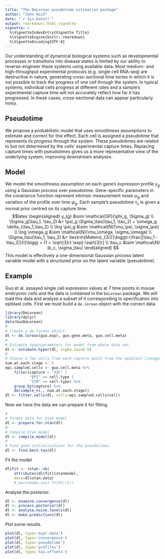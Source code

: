 ```yaml
---
title: "The DeLorean pseudotime estimation package"
author: "John Reid"
date: "`r Sys.Date()`"
output: rmarkdown::html_vignette
vignette: >
  %\VignetteIndexEntry{Vignette Title}
  %\VignetteEngine{knitr::rmarkdown}
  %\VignetteEncoding{UTF-8}
---
```


Our understanding of dynamical biological systems such as developmental
processes or transitions into disease states is limited by our ability to
reverse-engineer these systems using available data.  Most medium- and
high-throughput experimental protocols (e.g. single cell RNA-seq) are
destructive in nature, generating cross-sectional time series in which it
is not possible to track the progress of one cell through the system.  In
typical systems, individual cells progress at different rates and a
sample's experimental capture time will not accurately reflect how far it
has progressed. In these cases, cross-sectional data can appear
particularly noisy.

## Pseudotime

We propose a probabilistic model that uses smoothness assumptions to
estimate and correct for this effect.  Each cell is assigned a pseudotime
that represents its progress through the system.  These pseudotimes are
related to but not determined by the cells' experimental capture times.
Replacing capture times with pseudotimes gives us a more representative
view of the underlying system, improving downstream analyses.

## Model

We model the smoothness assumption on each gene's expression profile $y_g$
using a Gaussian process over pseudotime. Gene-specific parameters in the
covariance function represent intrinsic measurement noise $\omega_g$
and variation of the profile over time $\psi_g$. Each sample's
pseudotime $\tau_c$ is given a normal prior centred on its capture time.
$$latex
\begin{aligned}
    y_{g} &\sim \mathcal{GP}(\phi_g, \Sigma_g) \\
    \Sigma_g(\tau_1, \tau_2)
    &= \psi_g \Sigma_\tau(\tau_1, \tau_2)
        + \omega_g \delta_{\tau_1,\tau_2} \\
    \log \psi_g &\sim \mathcal{N}(\mu_\psi, \sigma_\psi) \\
    \log \omega_g &\sim \mathcal{N}(\mu_\omega, \sigma_\omega) \\
    \Sigma_\tau(\tau_1, \tau_2)
        &= \textrm{Matern}_{3/2}\bigg(r=\frac{|\tau_1 - \tau_2|}{l}\bigg)
        = (1 + \sqrt{3}r) \exp[-\sqrt{3}r] \\
    \tau_c &\sim \mathcal{N}(k_c, \sigma_\tau)
\end{aligned}
$$
This model is effectively a one-dimensional Gaussian process latent
variable model with a structured prior on the latent variable (pseudotime).


## Example

Guo et al. assayed single cell expression values at 7 time points in mouse
embryonic cells and the data is contained in the `DeLorean` package.
We will load this data and analyse a subset of it corresponding to specification
into epiblast cells. First we must build a `de.lorean` object with the correct
data.

```r
library(DeLorean)
library(dplyr)
data(GuoDeLorean)
#
# Create a de.lorean object
dl <- de.lorean(guo.expr, guo.gene.meta, guo.cell.meta)
#
# Estimate hyperparameters for model from whole data set
dl <- estimate.hyper(dl, sigma.tau=0.5)
#
# Choose a few cells from each capture point from the epiblast lineage
num.at.each.stage <- 5
epi.sampled.cells <- guo.cell.meta %>%
    filter(capture < "32C" |
           "EPI" == cell.type |
           "ICM" == cell.type) %>%
    group_by(capture) %>%
    do(sample_n(., num.at.each.stage))
dl <- filter.cells(dl, cells=epi.sampled.cells$cell)
```

Now we have the data we can prepare it for fitting.
```r
#
# Format data for Stan model
dl <- prepare.for.stan(dl)
#
# Compile Stan model
dl <- compile.model(dl)
#
# Find good initialisations for the pseudotimes
dl <- find.best.tau(dl)
```

Fit the model
```r
dl$fit <- rstan::vb(
    attributes(dl$fit)$stanmodel,
    data=dl$stan.data)
    # pars=make.init.fn(dl)(1))
```

Analyse the posterior.
```r
dl <- examine.convergence(dl)
dl <- process.posterior(dl)
dl <- analyse.noise.levels(dl)
dl <- make.predictions(dl)
```

Plot some results.
```r
plot(dl, type='expr.data')
plot(dl, type='convergence')
plot(dl, type='pseudotime')
plot(dl, type='profiles')
plot(dl, type='tau.offsets')
```
